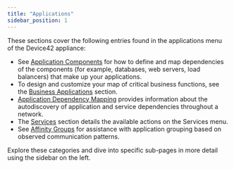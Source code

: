 ```yaml
---
title: "Applications"
sidebar_position: 1
---
```


These sections cover the following entries found in the applications menu of the Device42 appliance:

- See [Application Components](application-components/index.mdx) for how to define and map dependencies of the components (for example, databases, web servers, load balancers) that make up your applications.
- To design and customize your map of critical business functions, see the [Business Applications](business-applications/index.md) section.
- [Application Dependency Mapping](enterprise-application-dependency-mapping/index.md) provides information about the autodiscovery of application and service dependencies throughout a network.
- The [Services](services/index.mdx) section details the available actions on the Services menu.
- See [Affinity Groups](/apps/affinity-groups/index.mdx) for assistance with application grouping based on observed communication patterns.

Explore these categories and dive into specific sub-pages in more detail using the sidebar on the left.